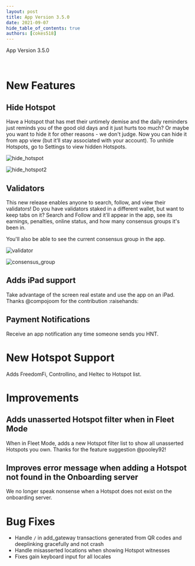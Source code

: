 ```yaml
---
layout: post
title: App Version 3.5.0
date: 2021-09-07
hide_table_of_contents: true
authors: [cokes518]
---
```


App Version 3.5.0

&nbsp;

# New Features

## Hide Hotspot

Have a Hotspot that has met their untimely demise and the daily reminders just reminds you of the
good old days and it just hurts too much? Or maybe you want to hide it for other reasons - we don't
judge. Now you can hide it from app view (but it’ll stay associated with your account). To unhide
Hotspots, go to Settings to view hidden Hotspots.

<!--truncate-->

![hide_hotspot](./hide_hotspot.png)

![hide_hotspot2](./hide_hotspot2.png)

## Validators

This new release enables anyone to search, follow, and view their validators! Do you have validators
staked in a different wallet, but want to keep tabs on it? Search and Follow and it’ll appear in the
app, see its earnings, penalties, online status, and how many consensus groups it's been in.

You'll also be able to see the current consensus group in the app.

![validator](./validator.png)

![consensus_group](./consensus_group.png)

## Adds iPad support

Take advantage of the screen real estate and use the app on an iPad. Thanks @compojoom for the
contribution :raisehands:

## Payment Notifications

Receive an app notification any time someone sends you HNT.

# New Hotspot Support

Adds FreedomFi, Controllino, and Heltec to Hotspot list.

# Improvements

## Adds unasserted Hotspot filter when in Fleet Mode

When in Fleet Mode, adds a new Hotspot filter list to show all unasserted Hotspots you own. Thanks
for the feature suggestion @pooley92!

## Improves error message when adding a Hotspot not found in the Onboarding server

We no longer speak nonsense when a Hotspot does not exist on the onboarding server.

# Bug Fixes

- Handle `/` in add_gateway transactions generated from QR codes and deeplinking gracefully and not
  crash
- Handle misasserted locations when showing Hotspot witnesses
- Fixes gain keyboard input for all locales
